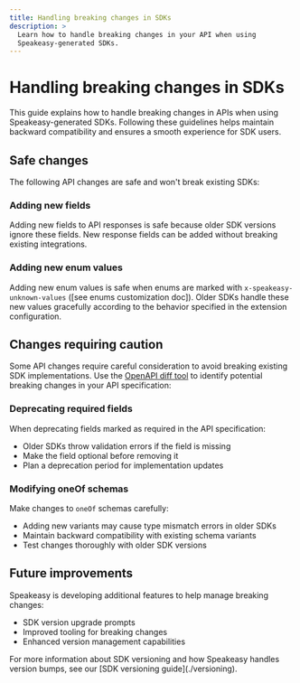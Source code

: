 ```yaml
---
title: Handling breaking changes in SDKs
description: > 
  Learn how to handle breaking changes in your API when using
  Speakeasy-generated SDKs.
---
```




# Handling breaking changes in SDKs

This guide explains how to handle breaking changes in APIs when using
Speakeasy-generated SDKs. Following these guidelines helps maintain backward
compatibility and ensures a smooth experience for SDK users.

## Safe changes

The following API changes are safe and won't break existing SDKs:

### Adding new fields

Adding new fields to API responses is safe because older SDK versions ignore
these fields. New response fields can be added without breaking existing
integrations.

### Adding new enum values

Adding new enum values is safe when enums are marked with
`x-speakeasy-unknown-values` ([see enums customization doc]). Older SDKs handle
these new values gracefully according to the behavior specified in the
extension configuration.

[see enums documentation]: /docs/customize/data-model/enums#open-enums

## Changes requiring caution

Some API changes require careful consideration to avoid breaking existing SDK
implementations. Use the [OpenAPI diff tool] to identify potential breaking
changes in your API specification:

[OpenAPI diff tool]: /docs/speakeasy-reference/cli/openapi/diff


### Deprecating required fields

When deprecating fields marked as required in the API specification:
- Older SDKs throw validation errors if the field is missing
- Make the field optional before removing it
- Plan a deprecation period for implementation updates

### Modifying oneOf schemas

Make changes to `oneOf` schemas carefully:
- Adding new variants may cause type mismatch errors in older SDKs
- Maintain backward compatibility with existing schema variants
- Test changes thoroughly with older SDK versions

## Future improvements

Speakeasy is developing additional features to help manage breaking changes:
- SDK version upgrade prompts
- Improved tooling for breaking changes
- Enhanced version management capabilities

<Callout type="info" title="Note"> 
  For more information about SDK versioning and how Speakeasy handles version
  bumps, see our [SDK versioning guide](./versioning). 
</Callout>
